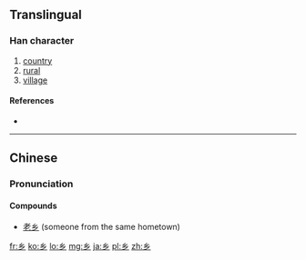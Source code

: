 {{also|鄉|鄕}}<!-- may be replaced by zh-forms -->
==Translingual==

===Han character===
{{Han char|rn=52|rad=幺|as=00|sn=3|var=1|four=|canj=女女竹 (VVH)}}

# [[country]]
# [[rural]]
# [[village]]

====References====
* {{Han ref|kx=0084.051|hdz=10051.050|uh=4E61|ud=20065}}

----

==Chinese==
{{zh-hanzi-box|乡|[[鄉]]}}

===Pronunciation===
{{zh-pron
|m=xiāng
|c=hoeng1,hoeng3
|mc=y
|oc=y
|ma=
|cat=n,a
}}

====Compounds====
*[[老乡]] (someone from the same hometown)

[[fr:乡]]
[[ko:乡]]
[[lo:乡]]
[[mg:乡]]
[[ja:乡]]
[[pl:乡]]
[[zh:乡]]